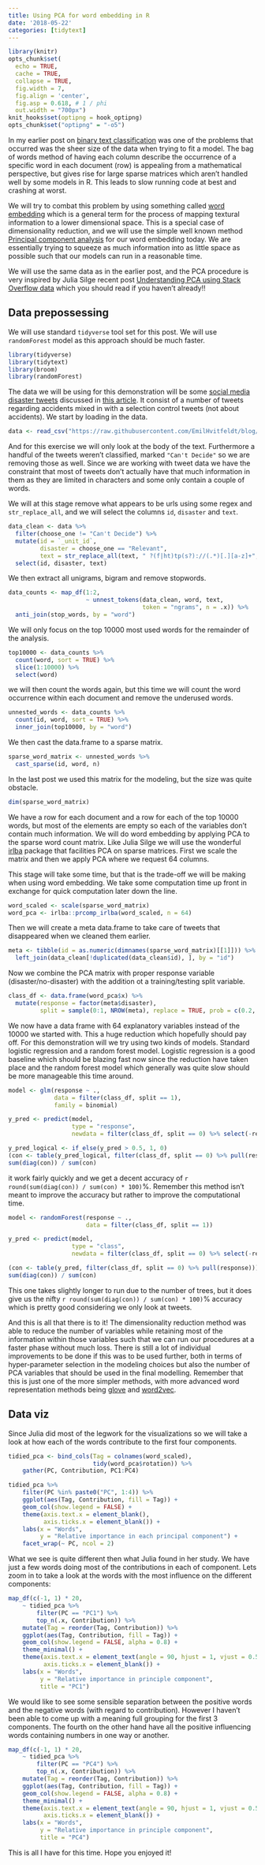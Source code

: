 ```yaml
---
title: Using PCA for word embedding in R
date: '2018-05-22'
categories: [tidytext]
---
```


```r
library(knitr)
opts_chunk$set(
  echo = TRUE, 
  cache = TRUE,
  collapse = TRUE,
  fig.width = 7, 
  fig.align = 'center',
  fig.asp = 0.618, # 1 / phi
  out.width = "700px")
knit_hooks$set(optipng = hook_optipng)
opts_chunk$set("optipng" = "-o5")
```

In my earlier post on [binary text classification](https://www.hvitfeldt.me/2018/03/binary-text-classification-with-tidytext-and-caret/) was one of the problems that occurred was the sheer size of the data when trying to fit a model. The bag of words method of having each column describe the occurrence of a specific word in each document (row) is appealing from a mathematical perspective, but gives rise for large sparse matrices which aren't handled well by some models in R. This leads to slow running code at best and crashing at worst.  

We will try to combat this problem by using something called [word embedding](https://en.wikipedia.org/wiki/Word_embedding) which is a general term for the process of mapping textural information to a lower dimensional space. This is a special case of dimensionality reduction, and we will use the simple well known method [Principal component analysis](https://en.wikipedia.org/wiki/Principal_component_analysis) for our word embedding today. We are essentially trying to squeeze as much information into as little space as possible such that our models can run in a reasonable time.  

We will use the same data as in the earlier post, and the PCA procedure is very inspired by Julia Silge recent post [Understanding PCA using Stack Overflow data](https://juliasilge.com/blog/stack-overflow-pca/) which you should read if you haven't already!!

## Data prepossessing

We will use standard `tidyverse` tool set for this post. We will use `randomForest` model as this approach should be much faster.

```r
library(tidyverse)
library(tidytext)
library(broom)
library(randomForest)
```

The data we will be using for this demonstration will be some [social media disaster tweets](https://data.world/crowdflower/disasters-on-social-media) discussed in [this article](https://arxiv.org/pdf/1705.02009.pdf). 
It consist of a number of tweets regarding accidents mixed in with a selection control tweets (not about accidents). We start by loading in the data.

```r
data <- read_csv("https://raw.githubusercontent.com/EmilHvitfeldt/blog/750dc28aa8d514e2c0b8b418ade584df8f4a8c92/data/socialmedia-disaster-tweets-DFE.csv")
```

And for this exercise we will only look at the body of the text. Furthermore a handful of the tweets weren't classified, marked `"Can't Decide"` so we are removing those as well. Since we are working with tweet data we have the constraint that most of tweets don't actually have that much information in them as they are limited in characters and some only contain a couple of words.  

We will at this stage remove what appears to be urls using some regex and `str_replace_all`, and we will select the columns `id`, `disaster` and `text`.

```r
data_clean <- data %>%
  filter(choose_one != "Can't Decide") %>%
  mutate(id = `_unit_id`,
         disaster = choose_one == "Relevant",
         text = str_replace_all(text, " ?(f|ht)tp(s?)://(.*)[.][a-z]+", "")) %>%
  select(id, disaster, text)
```

We then extract all unigrams, bigram and remove stopwords. 

```r
data_counts <- map_df(1:2,
                      ~ unnest_tokens(data_clean, word, text, 
                                      token = "ngrams", n = .x)) %>%
  anti_join(stop_words, by = "word")
```

We will only focus on the top 10000 most used words for the remainder of the analysis.

```r
top10000 <- data_counts %>%
  count(word, sort = TRUE) %>%
  slice(1:10000) %>%
  select(word)
```

we will then count the words again, but this time we will count the word occurrence within each document and remove the underused words.

```r
unnested_words <- data_counts %>%
  count(id, word, sort = TRUE) %>%
  inner_join(top10000, by = "word")
```

We then cast the data.frame to a sparse matrix.

```r
sparse_word_matrix <- unnested_words %>%
  cast_sparse(id, word, n)
```

In the last post we used this matrix for the modeling, but the size was quite obstacle. 

```r
dim(sparse_word_matrix)
```

We have a row for each document and a row for each of the top 10000 words, but most of the elements are empty so each of the variables don't contain much information. We will do word embedding by applying PCA to the sparse word count matrix. Like Julia Silge we will use the wonderful [irlba](https://bwlewis.github.io/irlba/) package that facilities PCA on sparse matrices. First we scale the matrix and then we apply PCA where we request 64 columns.  

This stage will take some time, but that is the trade-off we will be making when using word embedding. We take some computation time up front in exchange for quick computation later down the line.

```r
word_scaled <- scale(sparse_word_matrix)
word_pca <- irlba::prcomp_irlba(word_scaled, n = 64)
```

Then we will create a meta data.frame to take care of tweets that disappeared when we cleaned them earlier.

```r
meta <- tibble(id = as.numeric(dimnames(sparse_word_matrix)[[1]])) %>%
  left_join(data_clean[!duplicated(data_clean$id), ], by = "id")
```

Now we combine the PCA matrix with proper response variable (disaster/no-disaster) with the addition ot a training/testing split variable.

```r
class_df <- data.frame(word_pca$x) %>%
  mutate(response = factor(meta$disaster),
         split = sample(0:1, NROW(meta), replace = TRUE, prob = c(0.2, 0.8)))
```

We now have a data frame with 64 explanatory variables instead of the 10000 we started with. This a huge reduction which hopefully should pay off. For this demonstration will we try using two kinds of models. Standard logistic regression and a random forest model. Logistic regression is a good baseline which should be blazing fast now since the reduction have taken place and the random forest model which generally was quite slow should be more manageable this time around.

```r
model <- glm(response ~ ., 
             data = filter(class_df, split == 1), 
             family = binomial)

y_pred <- predict(model, 
                  type = "response",
                  newdata = filter(class_df, split == 0) %>% select(-response))

y_pred_logical <- if_else(y_pred > 0.5, 1, 0)
(con <- table(y_pred_logical, filter(class_df, split == 0) %>% pull(response)))
sum(diag(con)) / sum(con)
```

it work fairly quickly and we get a decent accuracy of `r round(sum(diag(con)) / sum(con) * 100)`%. Remember this method isn't meant to improve the accuracy but rather to improve the computational time. 

```r
model <- randomForest(response ~ ., 
                      data = filter(class_df, split == 1))

y_pred <- predict(model, 
                  type = "class",
                  newdata = filter(class_df, split == 0) %>% select(-response))

(con <- table(y_pred, filter(class_df, split == 0) %>% pull(response)))
sum(diag(con)) / sum(con)
```
This one takes slightly longer to run due to the number of trees, but it does give us the nifty `r round(sum(diag(con)) / sum(con) * 100)`% accuracy which is pretty good considering we only look at tweets.

And this is all that there is to it! The dimensionality reduction method was able to reduce the number of variables while retaining most of the information within those variables such that we can run our procedures at a faster phase without much loss. There is still a lot of individual improvements to be done if this was to be used further, both in terms of hyper-parameter selection in the modeling choices but also the number of PCA variables that should be used in the final modelling. Remember that this is just one of the more simpler methods, with more advanced word representation methods being [glove](https://nlp.stanford.edu/projects/glove/) and [word2vec](https://www.tensorflow.org/tutorials/word2vec).

## Data viz

Since Julia did most of the legwork for the visualizations so we will take a look at how each of the words contribute to the first four components. 

```r
tidied_pca <- bind_cols(Tag = colnames(word_scaled),
                        tidy(word_pca$rotation)) %>%
    gather(PC, Contribution, PC1:PC4)

tidied_pca %>% 
    filter(PC %in% paste0("PC", 1:4)) %>%
    ggplot(aes(Tag, Contribution, fill = Tag)) +
    geom_col(show.legend = FALSE) +
    theme(axis.text.x = element_blank(), 
          axis.ticks.x = element_blank()) + 
    labs(x = "Words",
         y = "Relative importance in each principal component") +
    facet_wrap(~ PC, ncol = 2)
```

What we see is quite different then what Julia found in her study. We have just a few words doing most of the contributions in each of component. Lets zoom in to take a look at the words with the most influence on the different components:

```r
map_df(c(-1, 1) * 20,
    ~ tidied_pca %>%
        filter(PC == "PC1") %>% 
        top_n(.x, Contribution)) %>%
    mutate(Tag = reorder(Tag, Contribution)) %>%
    ggplot(aes(Tag, Contribution, fill = Tag)) +
    geom_col(show.legend = FALSE, alpha = 0.8) +
    theme_minimal() +
    theme(axis.text.x = element_text(angle = 90, hjust = 1, vjust = 0.5), 
          axis.ticks.x = element_blank()) +
    labs(x = "Words",
         y = "Relative importance in principle component",
         title = "PC1")
```

We would like to see some sensible separation between the positive words and the negative words (with regard to contribution). However I haven't been able to come up with a meaning full grouping for the first 3 components. The fourth on the other hand have all the positive influencing words containing numbers in one way or another.

```r
map_df(c(-1, 1) * 20,
    ~ tidied_pca %>%
        filter(PC == "PC4") %>% 
        top_n(.x, Contribution)) %>%
    mutate(Tag = reorder(Tag, Contribution)) %>%
    ggplot(aes(Tag, Contribution, fill = Tag)) +
    geom_col(show.legend = FALSE, alpha = 0.8) +
    theme_minimal() +
    theme(axis.text.x = element_text(angle = 90, hjust = 1, vjust = 0.5), 
          axis.ticks.x = element_blank()) +
    labs(x = "Words",
         y = "Relative importance in principle component",
         title = "PC4")
```

This is all I have for this time. Hope you enjoyed it!
